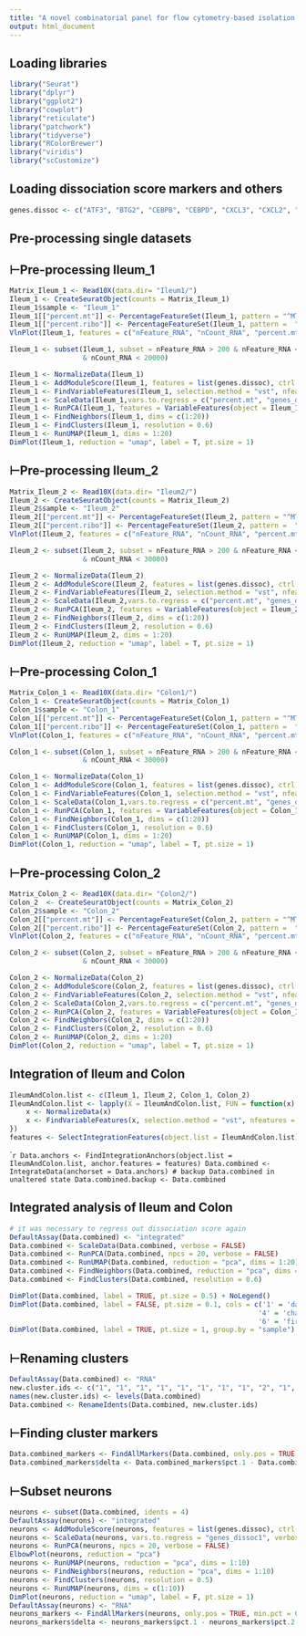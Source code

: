 ```yaml
---
title: "A novel combinatorial panel for flow cytometry-based isolation of enteric nervous system cells from human intestine "
output: html_document
---
```


##      Loading libraries
```r
library("Seurat")
library("dplyr")
library("ggplot2")
library("cowplot")
library("reticulate")
library("patchwork")
library("tidyverse")
library("RColorBrewer")
library("viridis")
library("scCustomize")
```

##      Loading dissociation score markers and others
```r
genes.dissoc <- c("ATF3", "BTG2", "CEBPB", "CEBPD", "CXCL3", "CXCL2", "CXCL1", "DNAJA1", "DNAJB1", "DUSP1", "EGR1", "FOS", "FOSB", "HSP90AA1", "HSP90AB1", "HSPA1A", "HSPA1B", "HSPA1A", "HSPA1B", "HSPA8", "HSPB1", "HSPE1", "HSPH1", "ID3", "IER2", "JUN", "JUNB", "JUND", "MT1X", "NFKBIA", "NR4A1", "PPP1R15A", "SOCS3", "ZFP36", "GADD45B", "IER3")
```
##    Pre-processing single datasets
##      ⊢Pre-processing Ileum_1
```r
Matrix_Ileum_1 <- Read10X(data.dir= "Ileum1/")
Ileum_1 <- CreateSeuratObject(counts = Matrix_Ileum_1)
Ileum_1$sample <- "Ileum_1"
Ileum_1[["percent.mt"]] <- PercentageFeatureSet(Ileum_1, pattern = "^MT-")
Ileum_1[["percent.ribo"]] <- PercentageFeatureSet(Ileum_1, pattern =  "^RP")
VlnPlot(Ileum_1, features = c("nFeature_RNA", "nCount_RNA", "percent.mt","percent.ribo"), ncol = 2)
```

```r
Ileum_1 <- subset(Ileum_1, subset = nFeature_RNA > 200 & nFeature_RNA < 6000 & percent.mt < 25 & percent.ribo < 30 
                  & nCount_RNA < 20000)
```

```r
Ileum_1 <- NormalizeData(Ileum_1)
Ileum_1 <- AddModuleScore(Ileum_1, features = list(genes.dissoc), ctrl.size = 20, name = "genes_dissoc")
Ileum_1 <- FindVariableFeatures(Ileum_1, selection.method = "vst", nfeatures = 2000)
Ileum_1 <- ScaleData(Ileum_1,vars.to.regress = c("percent.mt", "genes_dissoc1"))
Ileum_1 <- RunPCA(Ileum_1, features = VariableFeatures(object = Ileum_1))
Ileum_1 <- FindNeighbors(Ileum_1, dims = c(1:20))
Ileum_1 <- FindClusters(Ileum_1, resolution = 0.6)
Ileum_1 <- RunUMAP(Ileum_1, dims = 1:20)
DimPlot(Ileum_1, reduction = "umap", label = T, pt.size = 1)
```

##      ⊢Pre-processing Ileum_2
```r
Matrix_Ileum_2 <- Read10X(data.dir= "Ileum2/")
Ileum_2 <- CreateSeuratObject(counts = Matrix_Ileum_2)
Ileum_2$sample <- "Ileum_2"
Ileum_2[["percent.mt"]] <- PercentageFeatureSet(Ileum_2, pattern = "^MT-")
Ileum_2[["percent.ribo"]] <- PercentageFeatureSet(Ileum_2, pattern =  "^RP")
VlnPlot(Ileum_2, features = c("nFeature_RNA", "nCount_RNA", "percent.mt","percent.ribo"), ncol = 2)
```

```r
Ileum_2 <- subset(Ileum_2, subset = nFeature_RNA > 200 & nFeature_RNA < 6000 & percent.mt < 25 & percent.ribo < 30 
                  & nCount_RNA < 30000)
```

```r
Ileum_2 <- NormalizeData(Ileum_2)
Ileum_2 <- AddModuleScore(Ileum_2, features = list(genes.dissoc), ctrl.size = 20, name = "genes_dissoc")
Ileum_2 <- FindVariableFeatures(Ileum_2, selection.method = "vst", nfeatures = 2000)
Ileum_2 <- ScaleData(Ileum_2,vars.to.regress = c("percent.mt", "genes_dissoc1"))
Ileum_2 <- RunPCA(Ileum_2, features = VariableFeatures(object = Ileum_2))
Ileum_2 <- FindNeighbors(Ileum_2, dims = c(1:20))
Ileum_2 <- FindClusters(Ileum_2, resolution = 0.6)
Ileum_2 <- RunUMAP(Ileum_2, dims = 1:20)
DimPlot(Ileum_2, reduction = "umap", label = T, pt.size = 1)
```


##      ⊢Pre-processing Colon_1
```r
Matrix_Colon_1 <- Read10X(data.dir= "Colon1/")
Colon_1 <- CreateSeuratObject(counts = Matrix_Colon_1)
Colon_1$sample <- "Colon_1"
Colon_1[["percent.mt"]] <- PercentageFeatureSet(Colon_1, pattern = "^MT-")
Colon_1[["percent.ribo"]] <- PercentageFeatureSet(Colon_1, pattern =  "^RP")
VlnPlot(Colon_1, features = c("nFeature_RNA", "nCount_RNA", "percent.mt","percent.ribo"), ncol = 2)
```

```r
Colon_1 <- subset(Colon_1, subset = nFeature_RNA > 200 & nFeature_RNA < 6000 & percent.mt < 25 & percent.ribo < 30 
                  & nCount_RNA < 30000)
```

```r
Colon_1 <- NormalizeData(Colon_1)
Colon_1 <- AddModuleScore(Colon_1, features = list(genes.dissoc), ctrl.size = 20, name = "genes_dissoc")
Colon_1 <- FindVariableFeatures(Colon_1, selection.method = "vst", nfeatures = 2000)
Colon_1 <- ScaleData(Colon_1,vars.to.regress = c("percent.mt", "genes_dissoc1"))
Colon_1 <- RunPCA(Colon_1, features = VariableFeatures(object = Colon_1))
Colon_1 <- FindNeighbors(Colon_1, dims = c(1:20))
Colon_1 <- FindClusters(Colon_1, resolution = 0.6)
Colon_1 <- RunUMAP(Colon_1, dims = 1:20)
DimPlot(Colon_1, reduction = "umap", label = T, pt.size = 1)
```

##      ⊢Pre-processing Colon_2
```r
Matrix_Colon_2 <- Read10X(data.dir= "Colon2/")
Colon_2  <- CreateSeuratObject(counts = Matrix_Colon_2)
Colon_2$sample <- "Colon_2"
Colon_2[["percent.mt"]] <- PercentageFeatureSet(Colon_2, pattern = "^MT-")
Colon_2[["percent.ribo"]] <- PercentageFeatureSet(Colon_2, pattern =  "^RP")
VlnPlot(Colon_2, features = c("nFeature_RNA", "nCount_RNA", "percent.mt","percent.ribo"), ncol = 2)
```

```r
Colon_2 <- subset(Colon_2, subset = nFeature_RNA > 200 & nFeature_RNA < 6000 & percent.mt < 25 & percent.ribo < 30 
                  & nCount_RNA < 30000)
```

```r
Colon_2 <- NormalizeData(Colon_2)
Colon_2 <- AddModuleScore(Colon_2, features = list(genes.dissoc), ctrl.size = 20, name = "genes_dissoc")
Colon_2 <- FindVariableFeatures(Colon_2, selection.method = "vst", nfeatures = 2000)
Colon_2 <- ScaleData(Colon_2,vars.to.regress = c("percent.mt", "genes_dissoc1"))
Colon_2 <- RunPCA(Colon_2, features = VariableFeatures(object = Colon_1))
Colon_2 <- FindNeighbors(Colon_2, dims = c(1:20))
Colon_2 <- FindClusters(Colon_2, resolution = 0.6)
Colon_2 <- RunUMAP(Colon_2, dims = 1:20)
DimPlot(Colon_2, reduction = "umap", label = T, pt.size = 1)
```

##      Integration of Ileum and Colon 
```r
IleumAndColon.list <- c(Ileum_1, Ileum_2, Colon_1, Colon_2)
IleumAndColon.list <- lapply(X = IleumAndColon.list, FUN = function(x) {
    x <- NormalizeData(x)
    x <- FindVariableFeatures(x, selection.method = "vst", nfeatures = 2000)
})
features <- SelectIntegrationFeatures(object.list = IleumAndColon.list)
```

````r
Data.anchors <- FindIntegrationAnchors(object.list = IleumAndColon.list, anchor.features = features)
Data.combined <- IntegrateData(anchorset = Data.anchors)
# backup Data.combined in unaltered state
Data.combined.backup <- Data.combined
```

##      Integrated analysis of Ileum and Colon
```r
# it was necessary to regress out dissociation score again
DefaultAssay(Data.combined) <- "integrated"
Data.combined <- ScaleData(Data.combined, verbose = FALSE)
Data.combined <- RunPCA(Data.combined, npcs = 20, verbose = FALSE)
Data.combined <- RunUMAP(Data.combined, reduction = "pca", dims = 1:20)
Data.combined <- FindNeighbors(Data.combined, reduction = "pca", dims = 1:20)
Data.combined <- FindClusters(Data.combined, resolution = 0.6)
```

```r
DimPlot(Data.combined, label = TRUE, pt.size = 0.5) + NoLegend()
DimPlot(Data.combined, label = FALSE, pt.size = 0.1, cols = c('1' = 'darkorange3', '2' = 'firebrick3', '3' = 'deeppink4',
                                                             '4' = 'chartreuse4', '5' = 'cornflowerblue',
                                                             '6' = 'firebrick3', '7' = 'burlywood4')) + NoLegend()
DimPlot(Data.combined, label = TRUE, pt.size = 1, group.by = "sample")
```

##        ⊢Renaming clusters
```r
DefaultAssay(Data.combined) <- "RNA"
new.cluster.ids <- c("1", "1", "1", "1", "1", "1", "1", "1", "2", "1", "3", "4", "5", "1", "6", "7")
names(new.cluster.ids) <- levels(Data.combined)
Data.combined <- RenameIdents(Data.combined, new.cluster.ids)
```

##       ⊢Finding cluster markers
```r
Data.combined_markers <- FindAllMarkers(Data.combined, only.pos = TRUE, min.pct = 0.25, logfc.threshold = 0.25)
Data.combined_markers$delta <- Data.combined_markers$pct.1 - Data.combined_markers$pct.2
```

##      ⊢Subset neurons
```r
neurons <- subset(Data.combined, idents = 4)
DefaultAssay(neurons) <- "integrated"
neurons <- AddModuleScore(neurons, features = list(genes.dissoc), ctrl.size = 20, name = "genes_dissoc")
neurons <- ScaleData(neurons, vars.to.regress = "genes_dissoc1", verbose = FALSE)
neurons <- RunPCA(neurons, npcs = 20, verbose = FALSE)
ElbowPlot(neurons, reduction = "pca")
neurons <- RunUMAP(neurons, reduction = "pca", dims = 1:10)
neurons <- FindNeighbors(neurons, reduction = "pca", dims = 1:10)
neurons <- FindClusters(neurons, resolution = 0.5)
neurons <- RunUMAP(neurons, dims = c(1:10))
DimPlot(neurons, reduction = "umap", label = F, pt.size = 1)
DefaultAssay(neurons) <- "RNA"
neurons_markers <- FindAllMarkers(neurons, only.pos = TRUE, min.pct = 0.25, logfc.threshold = 0.25)
neurons_markers$delta <- neurons_markers$pct.1 - neurons_markers$pct.2
```

